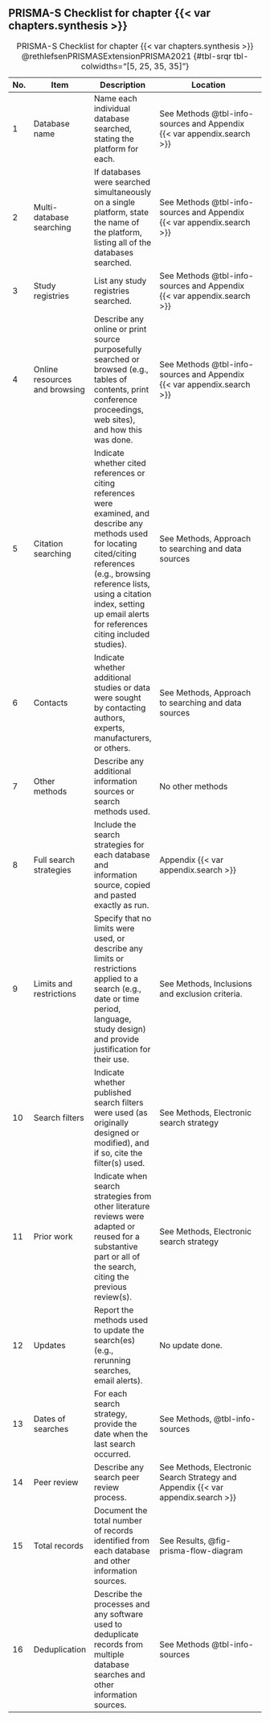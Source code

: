 ## PRISMA-S Checklist for chapter {{< var chapters.synthesis >}} {.appendix}

| No. | Item                          | Description                                                                                                                                                                                                                                                        | Location                                                                         |
|-------|----------|--------------|-------------------------------------------------------|
| 1   | Database name                 | Name each individual database searched, stating the platform for each.                                                                                                                                                                                             | See Methods @tbl-info-sources and Appendix {{< var appendix.search >}}           |
| 2   | Multi-database searching      | If databases were searched simultaneously on a single platform, state the name of the platform, listing all of the databases searched.                                                                                                                             | See Methods @tbl-info-sources and Appendix {{< var appendix.search >}}           |
| 3   | Study registries              | List any study registries searched.                                                                                                                                                                                                                                | See Methods @tbl-info-sources and Appendix {{< var appendix.search >}}           |
| 4   | Online resources and browsing | Describe any online or print source purposefully searched or browsed (e.g., tables of contents, print conference proceedings, web sites), and how this was done.                                                                                                   | See Methods @tbl-info-sources and Appendix {{< var appendix.search >}}           |
| 5   | Citation searching            | Indicate whether cited references or citing references were examined, and describe any methods used for locating cited/citing references (e.g., browsing reference lists, using a citation index, setting up email alerts for references citing included studies). | See Methods, Approach to searching and data sources                              |
| 6   | Contacts                      | Indicate whether additional studies or data were sought by contacting authors, experts, manufacturers, or others.                                                                                                                                                  | See Methods, Approach to searching and data sources                              |
| 7   | Other methods                 | Describe any additional information sources or search methods used.                                                                                                                                                                                                | No other methods                                                                 |
| 8   | Full search strategies        | Include the search strategies for each database and information source, copied and pasted exactly as run.                                                                                                                                                          | Appendix {{< var appendix.search >}}                                             |
| 9   | Limits and restrictions       | Specify that no limits were used, or describe any limits or restrictions applied to a search (e.g., date or time period, language, study design) and provide justification for their use.                                                                          | See Methods, Inclusions and exclusion criteria.                                  |
| 10  | Search filters                | Indicate whether published search filters were used (as originally designed or modified), and if so, cite the filter(s) used.                                                                                                                                      | See Methods, Electronic search strategy                                          |
| 11  | Prior work                    | Indicate when search strategies from other literature reviews were adapted or reused for a substantive part or all of the search, citing the previous review(s).                                                                                                   | See Methods, Electronic search strategy                                          |
| 12  | Updates                       | Report the methods used to update the search(es) (e.g., rerunning searches, email alerts).                                                                                                                                                                         | No update done.                                                                  |
| 13  | Dates of searches             | For each search strategy, provide the date when the last search occurred.                                                                                                                                                                                          | See Methods, @tbl-info-sources                                                   |
| 14  | Peer review                   | Describe any search peer review process.                                                                                                                                                                                                                           | See Methods, Electronic Search Strategy and Appendix {{< var appendix.search >}} |
| 15  | Total records                 | Document the total number of records identified from each database and other information sources.                                                                                                                                                                  | See Results, @fig-prisma-flow-diagram                                            |
| 16  | Deduplication                 | Describe the processes and any software used to deduplicate records from multiple database searches and other information sources.                                                                                                                                 | See Methods @tbl-info-sources                                                    |

: PRISMA-S Checklist for chapter {{< var chapters.synthesis >}} @rethlefsenPRISMASExtensionPRISMA2021 {#tbl-srqr tbl-colwidths="\[5, 25, 35, 35\]"}